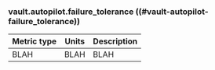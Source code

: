 ### vault.autopilot.failure_tolerance ((#vault-autopilot-failure_tolerance))

Metric type | Units | Description
----------- | ----- | -----------
BLAH     | BLAH    | BLAH
